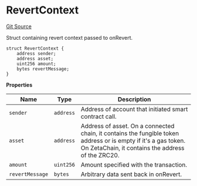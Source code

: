 # RevertContext
[Git Source](https://github.com/zeta-chain/protocol-contracts/blob/main/v2/contracts/Revert.sol)

Struct containing revert context passed to onRevert.


```solidity
struct RevertContext {
    address sender;
    address asset;
    uint256 amount;
    bytes revertMessage;
}
```

**Properties**

|Name|Type|Description|
|----|----|-----------|
|`sender`|`address`|Address of account that initiated smart contract call.|
|`asset`|`address`|Address of asset. On a connected chain, it contains the fungible token address or is empty if it's a gas token. On ZetaChain, it contains the address of the ZRC20.|
|`amount`|`uint256`|Amount specified with the transaction.|
|`revertMessage`|`bytes`|Arbitrary data sent back in onRevert.|

